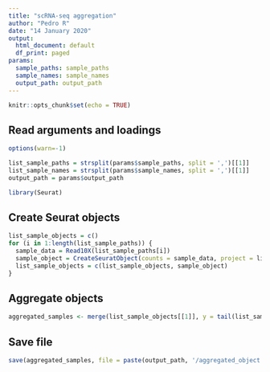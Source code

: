 ```yaml
---
title: "scRNA-seq aggregation"
author: "Pedro R"
date: "14 January 2020"
output:
  html_document: default
  df_print: paged
params:
  sample_paths: sample_paths
  sample_names: sample_names
  output_path: output_path
---
```


```r
knitr::opts_chunk$set(echo = TRUE)
```

## Read arguments and loadings

```r
options(warn=-1)

list_sample_paths = strsplit(params$sample_paths, split = ',')[[1]]
list_sample_names = strsplit(params$sample_names, split = ',')[[1]]
output_path = params$output_path

library(Seurat)
```

## Create Seurat objects

```r
list_sample_objects = c()
for (i in 1:length(list_sample_paths)) {
  sample_data = Read10X(list_sample_paths[i])
  sample_object = CreateSeuratObject(counts = sample_data, project = list_sample_names[i], min.cells = 3, min.features = 200)
  list_sample_objects = c(list_sample_objects, sample_object)
}
```

## Aggregate objects

```r
aggregated_samples <- merge(list_sample_objects[[1]], y = tail(list_sample_objects, -1), add.cell.ids = list_sample_names)
```

## Save file

```r
save(aggregated_samples, file = paste(output_path, '/aggregated_object.RData', sep = ''))
```
